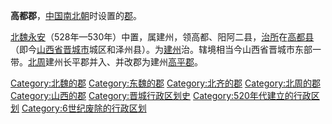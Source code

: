 '''高都郡'''，[[中国|中国]][[南北朝|南北朝]]时设置的[[郡|郡]]。

[[北魏|北魏]][[永安_(北魏)|永安]]（528年—530年）中置，属建州，领高都、阳阿二县，[[治所|治所]]在[[高都县|高都县]]（即今[[山西省|山西省]][[晋城市|晋城市]]城区和泽州县）。为[[建州_(北魏)|建州]]治。辖境相当今山西省晋城市东部一带。[[北周|北周]]建州长平郡并入、并改郡为建州[[高平郡_(北周)|高平郡]]。 

{{南北朝行政区划小作品}}
{{DEFAULTSORT:G}}
[[Category:北魏的郡|Category:北魏的郡]]
[[Category:东魏的郡|Category:东魏的郡]]
[[Category:北齐的郡|Category:北齐的郡]]
[[Category:北周的郡|Category:北周的郡]]
[[Category:山西的郡|Category:山西的郡]]
[[Category:晋城行政区划史|Category:晋城行政区划史]]
[[Category:520年代建立的行政区划|Category:520年代建立的行政区划]]
[[Category:6世纪废除的行政区划|Category:6世纪废除的行政区划]]